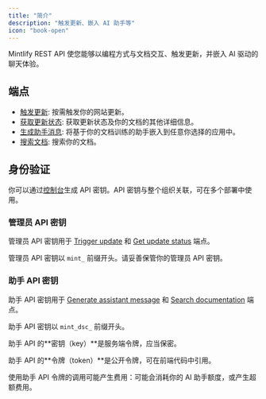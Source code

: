 ```yaml
---
title: "简介"
description: "触发更新、嵌入 AI 助手等"
icon: "book-open"
---
```


Mintlify REST API 使您能够以编程方式与文档交互、触发更新，并嵌入 AI 驱动的聊天体验。

## 端点

- [触发更新](/zh/api-reference/update/trigger): 按需触发你的网站更新。
- [获取更新状态](/zh/api-reference/update/status): 获取更新状态及你的文档的其他详细信息。
- [生成助手消息](/zh/api-reference/assistant/create-assistant-message): 将基于你的文档训练的助手嵌入到任意你选择的应用中。
- [搜索文档](/zh/api-reference/assistant/search): 搜索你的文档。

## 身份验证

你可以通过[控制台](https://dashboard.mintlify.com/settings/organization/api-keys)生成 API 密钥。API 密钥与整个组织关联，可在多个部署中使用。

### 管理员 API 密钥

管理员 API 密钥用于 [Trigger update](/zh/api-reference/update/trigger) 和 [Get update status](/zh/api-reference/update/status) 端点。

管理员 API 密钥以 `mint_` 前缀开头。请妥善保管你的管理员 API 密钥。

### 助手 API 密钥

助手 API 密钥用于 [Generate assistant message](/zh/api-reference/assistant/create-assistant-message) 和 [Search documentation](/zh/api-reference/assistant/search) 端点。

助手 API 密钥以 `mint_dsc_` 前缀开头。

助手 API 的\*\*密钥（key）\*\*是服务端令牌，应当保密。

助手 API 的\*\*令牌（token）\*\*是公开令牌，可在前端代码中引用。

<Note>
  使用助手 API 令牌的调用可能产生费用：可能会消耗你的 AI 助手额度，或产生超额费用。
</Note>

